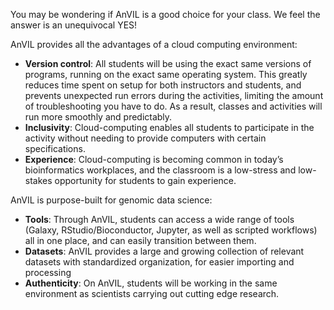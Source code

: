 You may be wondering if AnVIL is a good choice for your class. We feel the answer is an unequivocal YES!

AnVIL provides all the advantages of a cloud computing environment:

- **Version control**:  All students will be using the exact same versions of programs, running on the exact same operating system.  This greatly reduces time spent on setup for both instructors and students, and prevents unexpected run errors during the activities, limiting the amount of troubleshooting you have to do.  As a result, classes and activities will run more smoothly and predictably.
- **Inclusivity**: Cloud-computing enables all students to participate in the activity without needing to provide computers with certain specifications.
- **Experience**: Cloud-computing is becoming common in today’s bioinformatics workplaces, and the classroom is a low-stress and low-stakes opportunity for students to gain experience.

AnVIL is purpose-built for genomic data science:

- **Tools**: Through AnVIL, students can access a wide range of tools (Galaxy, RStudio/Bioconductor, Jupyter, as well as scripted workflows) all in one place, and can easily transition between them.
- **Datasets**: AnVIL provides a large and growing collection of relevant datasets with standardized organization, for easier importing and processing
- **Authenticity**: On AnVIL, students will be working in the same environment as scientists carrying out cutting edge research.

